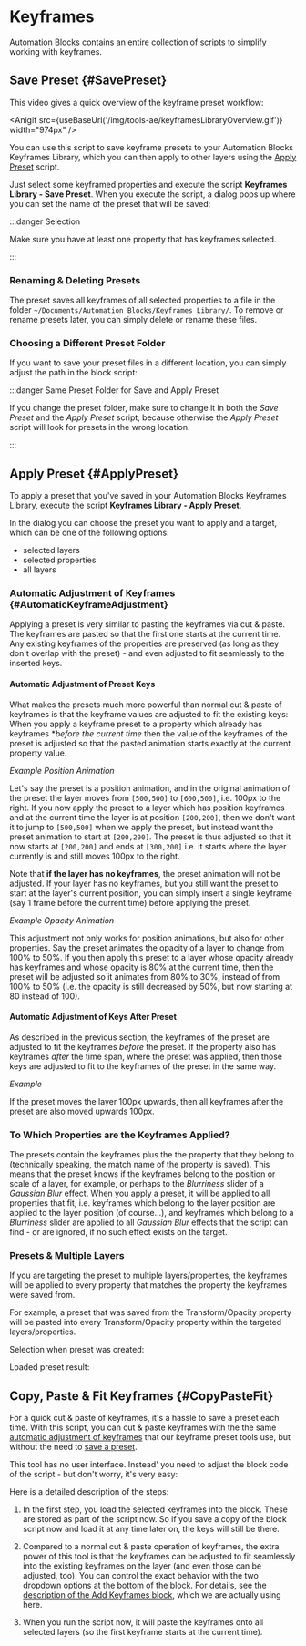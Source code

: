 


# Keyframes

Automation Blocks contains an entire collection of scripts to simplify working with keyframes.


## Save Preset {#SavePreset}

This video gives a quick overview of the keyframe preset workflow:

<Anigif src={useBaseUrl('/img/tools-ae/keyframesLibraryOverview.gif')} width="974px" />

You can use this script to save keyframe presets to your Automation Blocks Keyframes Library, which you can then apply to other layers using the [Apply Preset](#ApplyPreset) script. 

Just select some keyframed properties and execute the script **Keyframes Library - Save Preset**.
When you execute the script, a dialog pops up where you can set the name of the preset that will be saved:

<RetinaImg
	src="/img/tools-ae/keyframesLibrarySavePresetDialog.png"
	alt="After Effects Script: Keyframes Library - Save Preset - Dialog"
/>

:::danger Selection

Make sure you have at least one property that has keyframes selected.

:::

### Renaming & Deleting Presets
The preset saves all keyframes of all selected properties to a file in the folder `~/Documents/Automation Blocks/Keyframes Library/`. To remove or rename presets later, you can simply delete or rename these files.

### Choosing a Different Preset Folder

If you want to save your preset files in a different location, you can simply adjust the path in the block script:

<RetinaImg src="/img/tools-ae/keyframePresetsLibraryFolderPath.png" alt="Configure a different preset folder"/>

:::danger Same Preset Folder for Save and Apply Preset

If you change the preset folder, make sure to change it in both the *Save Preset* and the *Apply Preset* script, because otherwise the *Apply Preset* script will look for presets in the wrong location.


:::

## Apply Preset {#ApplyPreset}

To apply a preset that you've saved in your Automation Blocks Keyframes Library, execute the script **Keyframes Library - Apply Preset**.

<RetinaImg
	src="/img/tools-ae/keyframesLibrarApplyPresetDialog.png"
	alt="After Effects Script: Keyframes Library - Apply Preset - Dialog"
/>

In the dialog you can choose the preset you want to apply and a target, which can be one of the following options:

- selected layers
- selected properties
- all layers

### Automatic Adjustment of Keyframes {#AutomaticKeyframeAdjustment}

Applying a preset is very similar to pasting the keyframes via cut & paste. The keyframes are pasted so that the first one starts at the current time. Any existing keyframes of the properties are preserved (as long as they don't overlap with the preset) - and even adjusted to fit seamlessly to the inserted keys.

#### Automatic Adjustment of Preset Keys

What makes the presets much more powerful than normal cut & paste of keyframes is that the keyframe values are adjusted to fit the existing keys: When you apply a keyframe preset to a property which already has keyframes **before the current time* then the value of the  keyframes of the preset is adjusted so that the pasted animation starts exactly at the current property value.

*Example Position Animation*

Let's say the preset is a position animation, and in the original animation of the preset the layer moves from `[500,500]` to `[600,500]`, i.e. 100px to the right. If you now apply the preset to a layer which has position keyframes and at the current time the layer is at position `[200,200]`, then we don't want it to jump to `[500,500]` when we apply the preset, but instead want the preset animation to start at `[200,200]`. The preset is thus adjusted so that it now starts at `[200,200]` and ends at `[300,200]` i.e. it starts where the layer currently is and still moves 100px to the right.

Note that **if the layer has no keyframes**, the preset animation will not be adjusted. If your layer has no keyframes, but you still want the preset to start at the layer's current position, you can simply insert a single keyframe (say 1 frame before the current time) before applying the preset.

*Example Opacity Animation*

This adjustment not only works for position animations, but also for other properties. Say the preset animates the opacity of a layer to change from 100% to 50%. If you then apply this preset to a layer whose opacity already has keyframes and whose opacity is 80% at the current time, then the preset will be adjusted so it animates from 80% to 30%, instead of from 100% to 50% (i.e. the opacity is still decreased by 50%, but now starting at 80 instead of 100).

#### Automatic Adjustment of Keys After Preset

As described in the previous section, the keyframes of the preset are adjusted to fit the keyframes *before* the preset. If the property also has keyframes *after* the time span, where the preset was applied, then those keys are adjusted to fit to the keyframes of the preset in the same way.

*Example*

If the preset moves the layer 100px upwards, then all keyframes after the preset are also moved upwards 100px.

### To Which Properties are the Keyframes Applied?

The presets contain the keyframes plus the the property that they belong to (technically speaking, the match name of the property is saved). This means that the preset knows if the keyframes belong to the position or scale of a layer, for example, or perhaps to the *Blurriness* slider of a *Gaussian Blur* effect. 
When you apply a preset, it will be applied to all properties that fit, i.e. keyframes which belong to the layer position are applied to the layer position (of course...), and keyframes which belong to a *Blurriness* slider are applied to all *Gaussian Blur* effects that the script can find - or are ignored, if no such effect exists on the target.

### Presets & Multiple Layers

If you are targeting the preset to multiple layers/properties, the keyframes will be applied to every property that matches the property the keyframes were saved from.

For example, a preset that was saved from the Transform/Opacity property will be pasted into every Transform/Opacity property within the targeted layers/properties.

Selection when preset was created:

<RetinaImg
	src="/img/tools-ae/keyframesLibraryMultiplePropsSelected.png"
	alt="After Effects Script: Keyframes Library - Multiple properties selected"
/>

Loaded preset result:

<RetinaImg
	src="/img/tools-ae/keyframesLibraryLoadToMultipleProps.png"
	alt="After Effects Script: Keyframes Library - Keyframes loaded to multiple properties"
/>



## Copy, Paste & Fit Keyframes {#CopyPasteFit}

For a quick cut & paste of keyframes, it's a hassle to save a preset each time. With this script, you can cut & paste keyframes with the the same [automatic adjustment of keyframes](#AutomaticKeyframeAdjustment) that our keyframe preset tools use, but without the need to [save a preset](#SavePreset).

<Youtube id="lo5nWQTFmgQ" />

This tool has no user interface. Instead' you need to adjust the block code of the script - but don't worry, it's very easy:

<RetinaImg src="/img/tools-ae/copyPasteFitKeyframesOverview.png" alt="Copy & Paste keyframes with After Effects script"/>

Here is a detailed description of the steps:

1. In the first step, you load the selected keyframes into the block. These are stored as part of the script now. So if you save a copy of the block script now and load it at any time later on, the keys will still be there.

2. Compared to a normal cut & paste operation of keyframes, the extra power of this tool is that the keyframes can be adjusted to fit seamlessly into the existing keyframes on the layer (and even those can be adjusted, too). You can control the exact behavior with the two dropdown options at the bottom of the block. For details, see the [description of the Add Keyframes block](/block-reference/aeKeyframes#adjustment-of-sourrounding-keyframes), which we are actually using here.

3. When you run the script now, it will paste the keyframes onto all selected layers (so the first keyframe starts at the current time).

